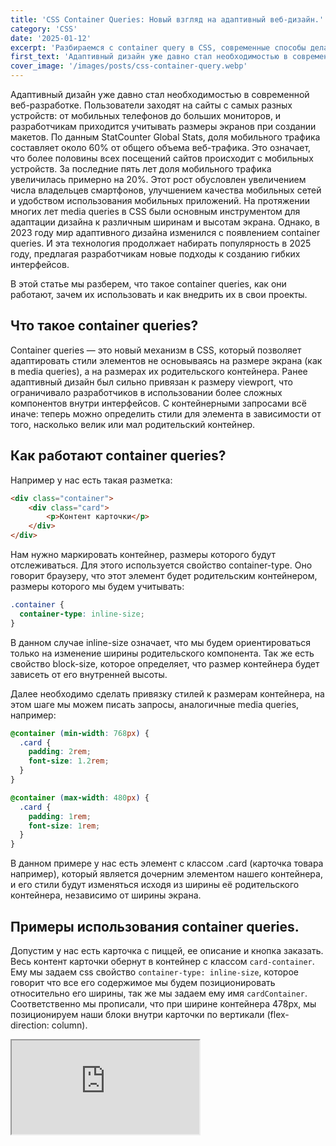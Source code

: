 ```yaml
---
title: 'CSS Container Queries: Новый взгляд на адаптивный веб-дизайн.'
category: 'CSS'
date: '2025-01-12'
excerpt: 'Разбираемся с container query в CSS, современные способы делать наши сайты адаптивными'
first_text: 'Адаптивный дизайн уже давно стал необходимостью в современном веб-разработке. Пользователи заходят на сайты с самых разных устройств: от мобильных телефонов до больших мониторов, и разработчикам приходится учитывать размеры экранов при создании макетов'
cover_image: '/images/posts/css-container-query.webp'
---
```


Адаптивный дизайн уже давно стал необходимостью в cовременной веб-разработке.
Пользователи заходят на сайты с самых разных устройств: от мобильных телефонов до больших мониторов,
и разработчикам приходится учитывать размеры экранов при создании макетов.
По данным StatCounter Global Stats, доля мобильного трафика составляет около 60% от общего объема
веб-трафика. Это означает, что более половины всех посещений сайтов происходит с мобильных устройств.
За последние пять лет доля мобильного трафика увеличилась примерно на 20%.
Этот рост обусловлен увеличением числа владельцев смартфонов, улучшением качества мобильных сетей и
удобством использования мобильных приложений.
На протяжении многих лет media queries в CSS были основным инструментом для адаптации дизайна
к различным ширинам и высотам экрана. Однако, в 2023 году мир адаптивного дизайна изменился
с появлением container queries. И эта технология продолжает набирать популярность в 2025 году,
предлагая разработчикам новые подходы к созданию гибких интерфейсов.

В этой статье мы разберем, что такое container queries, как они работают,
зачем их использовать и как внедрить их в свои проекты.

## Что такое container queries?
Container queries — это новый механизм в CSS, который позволяет адаптировать стили элементов
не основываясь на размере экрана (как в media queries), а на размерах их родительского контейнера.
Ранее адаптивный дизайн был сильно привязан к размеру viewport, что ограничивало разработчиков
в использовании более сложных компонентов внутри интерфейсов.
С контейнерными запросами всё иначе: теперь можно определить стили для элемента в зависимости от того,
насколько велик или мал родительский контейнер.

## Как работают container queries?

Например у нас есть такая разметка:

```html showLineNumbers
<div class="container">
    <div class="card">
        <p>Контент карточки</p>
    </div>
</div>
```

Нам нужно маркировать контейнер, размеры которого будут отслеживаться.
Для этого используется свойство container-type. Оно говорит браузеру,
что этот элемент будет родительским контейнером, размеры которого мы будем учитывать:

```css showLineNumbers
.container {
  container-type: inline-size;
}
```
В данном случае inline-size означает, что мы будем ориентироваться только
на изменение ширины родительского компонента. Так же есть свойство block-size,
которое определяет, что размер контейнера будет зависеть от его внутренней высоты.

Далее необходимо сделать привязку стилей к размерам контейнера, на этом шаге
мы можем писать запросы, аналогичные media queries, например:

```css showLineNumbers
@container (min-width: 768px) {
  .card {
    padding: 2rem;
    font-size: 1.2rem;
  }
}

@container (max-width: 480px) {
  .card {
    padding: 1rem;
    font-size: 1rem;
  }
}
```
В данном примере у нас есть элемент с классом .card (карточка товара например),
который является дочерним элементом нашего контейнера, и его стили будут
изменяться исходя из ширины её родительского контейнера, независимо от ширины экрана.


## Примеры использования container queries.

Допустим у нас есть карточка c пиццей, ее описание и кнопка заказать.
Весь контент карточки обернут в контейнер с классом `card-container`. Ему мы задаем css
свойство `container-type: inline-size`, которое говорит что все его содержимое мы будем позиционировать
относительно его ширины, так же мы задаем ему имя `cardContainer`. Соответственно мы прописали, что при
ширине контейнера 478px, мы позиционируем наши блоки внутри карточки по вертикали (flex-direction: column).

<div>
  <iframe src="https://codesandbox.io/embed/h75j5w?view=editor+%2B+preview"
    style={{
    width: '100%',
    height: '500px',
    border: '0',
    borderRadius: '4px',
    overflow: 'hidden',
    }}
    title="container-query-example"
    allow="accelerometer; ambient-light-sensor; camera; encrypted-media; geolocation; gyroscope; hid; microphone; midi; payment; usb; vr; xr-spatial-tracking"
    sandbox="allow-forms allow-modals allow-popups allow-presentation allow-same-origin allow-scripts"
  />
</div>

И тут возникает вопрос а почему container queries, мы же могли это сделать просто через media ?
Да, но container queries yпрощают создание модульных компонентов, которые адаптируются к своему окружению.
Код становится чище и легче для понимания, так как стилизация зависит от конкретных контейнеров,
а не от глобального состояния окна.

Давайте рассмотрим еще один пример применения данной технологии.

<CardsExample/>

В данном примере у нас есть карточки пользователей. Мы задаем контейнеру карточки свойство container,
тем самым мы можем изменять стили в контексте этого блока, то есть мы отталкиваемся от его ширины, а не
ширины viewport. Мы отображаем данные в карточке спомощью grid. Каждому блоку задаем grid-area.
Когда ширина контейнера достигает `320px` или `20rem` и больше,  мы задаем другие стили для данных и позиционируем
наши блоки в другом порядке. Это очень удобно. Ниже полный код блока

```css showLineNumbers
@container (min-width: 20rem) {
  .buttons {
    flex-direction: row;
  }

  .card {
    align-items: center;
    grid-template-columns: 125px 1fr;
        grid-template-areas:
        "avatar name"
        "contact contact"
        "buttons buttons";
  }

  .name {
    width: 100%;
    align-items: flex-start;
    padding-top: .75rem;
    text-align: left;
  }

  .name > span {
    font-size: 1.125rem;
  }

  .contact {
    display: grid;
    grid-template-columns: calc(50% - 8px / 2) calc(50% - 8px / 2);
  }
}
```

## Преимущества Container Queries
Container queries открывают новые возможности для разработки адаптивного дизайна.
Вот основные их преимущества перед media queries:

1) Компонентно-ориентированный подход.
Media queries зависят от глобального размера экрана, что усложняет переиспользование компонентов.
Container queries решают эту проблему, фокусируясь на размерах родительских элементов.

2) Гибкость.
С контейнерными запросами можно создавать независимые компоненты, которые адаптируются под свою среду.

3) Снижение сложности.
Вам больше не нужно прописывать сложные зависимости от размеров экрана.
Логика адаптации сосредоточена там, где она действительно нужна.

4) Улучшение производительности.
С помощью container queries можно избежать глобальных изменений, ограничиваясь только стилями внутри отдельных модулей.
Не перерисовывать полностью экран, а только ту часть контекста где применены стили.

## Текущая поддержка браузеров
На момент написания статьи (2025 год) большинство браузеров уже поддерживают контейнерные запросы,
включая последние версии Chrome, Edge, Firefox и Safari. Тем не менее, для некоторых
устаревших систем всё ещё может понадобиться fallback.
Например, использование обычных media queries для тех браузеров, которые не поддерживают container queries.

## Заключение
Container queries — это следующий этап эволюции адаптивного дизайна.
Они позволяют создавать компоненты, которые могут менять свой вид и поведение в зависимости
от размеров родительских контейнеров.Это упрощает разработку сложных интерфейсов
и выводит компонентно-ориентированный подход на новый уровень.
